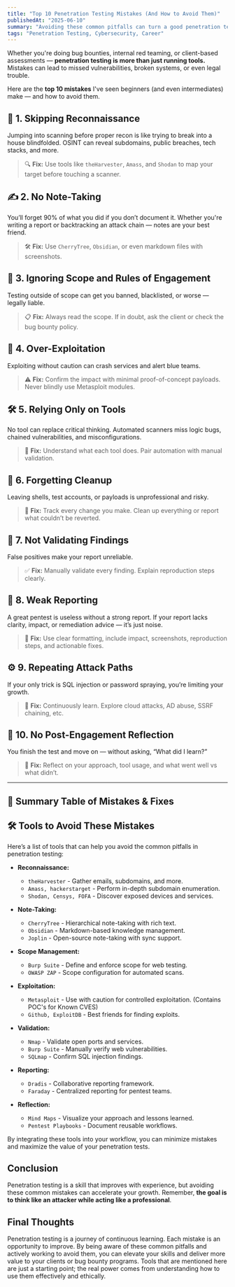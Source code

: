 ```yaml
---
title: "Top 10 Penetration Testing Mistakes (And How to Avoid Them)"
publishedAt: "2025-06-10"
summary: "Avoiding these common pitfalls can turn a good penetration tester into a great one. Learn the top 10 mistakes beginners make and how to stay clear of them."
tags: "Penetration Testing, Cybersecurity, Career"
---
```


Whether you're doing bug bounties, internal red teaming, or client-based assessments — **penetration testing is more than just running tools.** Mistakes can lead to missed vulnerabilities, broken systems, or even legal trouble.

Here are the **top 10 mistakes** I've seen beginners (and even intermediates) make — and how to avoid them.

## 🚫 1. Skipping Reconnaissance
Jumping into scanning before proper recon is like trying to break into a house blindfolded. OSINT can reveal subdomains, public breaches, tech stacks, and more.
> 🔍 **Fix:** Use tools like `theHarvester`, `Amass`, and `Shodan` to map your target before touching a scanner.

## ✍️ 2. No Note-Taking
You’ll forget 90% of what you did if you don’t document it. Whether you're writing a report or backtracking an attack chain — notes are your best friend.
> 🛠 **Fix:** Use `CherryTree`, `Obsidian`, or even markdown files with screenshots.

## 🔦 3. Ignoring Scope and Rules of Engagement
Testing outside of scope can get you banned, blacklisted, or worse — legally liable.
> 📋 **Fix:** Always read the scope. If in doubt, ask the client or check the bug bounty policy.

## 🧨 4. Over-Exploitation
Exploiting without caution can crash services and alert blue teams.
> ⚠️ **Fix:** Confirm the impact with minimal proof-of-concept payloads. Never blindly use Metasploit modules.

## 🛠 5. Relying Only on Tools
No tool can replace critical thinking. Automated scanners miss logic bugs, chained vulnerabilities, and misconfigurations.
> 🧠 **Fix:** Understand what each tool does. Pair automation with manual validation.

## 🧼 6. Forgetting Cleanup
Leaving shells, test accounts, or payloads is unprofessional and risky.
> 🧽 **Fix:** Track every change you make. Clean up everything or report what couldn’t be reverted.

## 🔁 7. Not Validating Findings
False positives make your report unreliable.
> ✅ **Fix:** Manually validate every finding. Explain reproduction steps clearly.

## 🧱 8. Weak Reporting
A great pentest is useless without a strong report. If your report lacks clarity, impact, or remediation advice — it’s just noise.
> 📑 **Fix:** Use clear formatting, include impact, screenshots, reproduction steps, and actionable fixes.

## ⚙️ 9. Repeating Attack Paths
If your only trick is SQL injection or password spraying, you’re limiting your growth.
> 🔄 **Fix:** Continuously learn. Explore cloud attacks, AD abuse, SSRF chaining, etc.

## 🧭 10. No Post-Engagement Reflection
You finish the test and move on — without asking, “What did I learn?”
> 🧠 **Fix:** Reflect on your approach, tool usage, and what went well vs what didn’t.

---

## 🧾 Summary Table of Mistakes & Fixes

<Table
  data={{
    headers: ["Mistake", "Why It’s a Problem"],
    rows: [
      ["Skipping Recon", "Missed entry points and attack vectors."],
      ["No Note-Taking", "Forgetting critical steps and findings."],
      ["Ignoring Scope", "Risk of legal issues and disqualification."],
      ["Over-Exploitation", "System crashes and unnecessary alerts."],
      ["Tool Dependency", "Missing complex or logical vulnerabilities."],
      ["Forgetting Cleanup", "Leaving behind evidence or backdoors."],
      ["Not Validating Findings", "False positives and client mistrust."],
      ["Weak Reporting", "Poor communication of value and risk."],
      ["Repeating Attack Paths", "Stagnant skillset and missed opportunities."],
      ["No Reflection", "Slower improvement and poor growth trajectory."],
    ],
  }}
/>

## 🛠️ Tools to Avoid These Mistakes
Here’s a list of tools that can help you avoid the common pitfalls in penetration testing:

- **Reconnaissance:**
    - `theHarvester` - Gather emails, subdomains, and more.
    - `Amass, hackerstarget` - Perform in-depth subdomain enumeration.
    - `Shodan, Censys, FOFA` - Discover exposed devices and services.

- **Note-Taking:**
    - `CherryTree` - Hierarchical note-taking with rich text.
    - `Obsidian` - Markdown-based knowledge management.
    - `Joplin` - Open-source note-taking with sync support.

- **Scope Management:**
    - `Burp Suite` - Define and enforce scope for web testing.
    - `OWASP ZAP` - Scope configuration for automated scans.

- **Exploitation:**
    - `Metasploit` - Use with caution for controlled exploitation. (Contains POC's for Known CVES)
    - `Github, ExploitDB` - Best friends for finding exploits.

- **Validation:**
    - `Nmap` - Validate open ports and services.
    - `Burp Suite` - Manually verify web vulnerabilities.
    - `SQLmap` - Confirm SQL injection findings.

- **Reporting:**
    - `Dradis` - Collaborative reporting framework.
    - `Faraday` - Centralized reporting for pentest teams.

- **Reflection:**
    - `Mind Maps` - Visualize your approach and lessons learned.
    - `Pentest Playbooks` - Document reusable workflows.

By integrating these tools into your workflow, you can minimize mistakes and maximize the value of your penetration tests.

## Conclusion
Penetration testing is a skill that improves with experience, but avoiding these common mistakes can accelerate your growth. Remember, **the goal is to think like an attacker while acting like a professional**.

## Final Thoughts
Penetration testing is a journey of continuous learning. Each mistake is an opportunity to improve. By being aware of these common pitfalls and actively working to avoid them, you can elevate your skills and deliver more value to your clients or bug bounty programs. Tools that are mentioned here are just a starting point; the real power comes from understanding how to use them effectively and ethically.